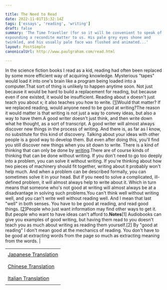 ```yaml
---

title: The Need to Read
date: 2022-11-01T15:32:14Z
tags: ['essays', 'reading', 'writing']
draft: false
summary: 'The Time Traveller (for so it will be convenient to speak of him) was
expounding a recondite matter to us. His pale grey eyes shone and
twinkled, and his usually pale face was flushed and animated...'
layout: PostSimple
canonicalUrl: http://www.paulgraham.com/read.html

---
```


In the science fiction books I read as a kid, reading had often
been replaced by some more efficient way of acquiring knowledge.
Mysterious "tapes" would load it into one's brain like a program
being loaded into a computer.That sort of thing is unlikely to happen anytime soon. Not just
because it would be hard to build a replacement for reading, but
because even if one existed, it would be insufficient. Reading about
x doesn't just teach you about x; it also teaches you how to write.
[[1](#f1n)]Would that matter? If we replaced reading, would anyone need to be
good at writing?The reason it would matter is that writing is not just a way to
convey ideas, but also a way to have them.A good writer doesn't just think, and then write down what he
thought, as a sort of transcript. A good writer will almost always
discover new things in the process of writing. And there is, as far
as I know, no substitute for this kind of discovery. Talking about
your ideas with other people is a good way to develop them. But
even after doing this, you'll find you still discover new things
when you sit down to write. There is a kind of thinking that can
only be done by [writing](words.html).There are of course kinds of thinking that can be done without
writing. If you don't need to go too deeply into a problem, you can
solve it without writing. If you're thinking about how two pieces
of machinery should fit together, writing about it probably won't
help much. And when a problem can be described formally, you can
sometimes solve it in your head. But if you need to solve a
complicated, ill-defined problem, it will almost always help to
write about it. Which in turn means that someone who's not good at
writing will almost always be at a disadvantage in solving such
problems.You can't think well without writing well, and you can't write well
without reading well. And I mean that last "well" in both senses.
You have to be good at reading, and read good things.
[[2](#f2n)]People who just want information may find other ways to get it.
But people who want to have ideas can't afford to.**Notes**[1]
Audiobooks can give you examples of good writing, but having
them read to you doesn't teach you as much about writing as reading
them yourself.[2]
By "good at reading" I don't mean good at the mechanics of
reading. You don't have to be good at extracting words from the
page so much as extracting meaning from the words. |

|                                                                        |
| ---------------------------------------------------------------------- |
|                                                                        |
| [Japanese Translation](https://practical-scheme.net/trans/read-j.html) |
|                                                                        |
|                                                                        |
| [Chinese Translation](https://catcoding.me/p/read/)                    |
|                                                                        |
|                                                                        |
| [Italian Translation](https://marcotrombetti.com/leggere)              |
|                                                                        |
